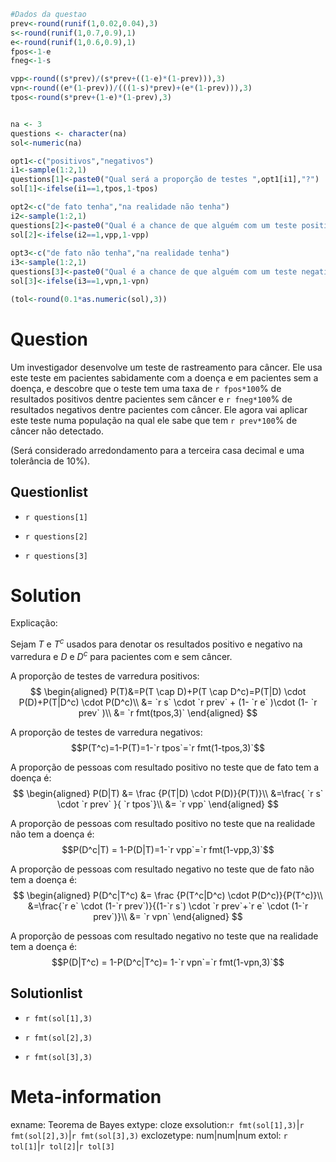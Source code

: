 ```r
#Dados da questao
prev<-round(runif(1,0.02,0.04),3)
s<-round(runif(1,0.7,0.9),1)
e<-round(runif(1,0.6,0.9),1)
fpos<-1-e
fneg<-1-s

vpp<-round((s*prev)/(s*prev+((1-e)*(1-prev))),3)
vpn<-round((e*(1-prev))/(((1-s)*prev)+(e*(1-prev))),3)
tpos<-round(s*prev+(1-e)*(1-prev),3)


na <- 3
questions <- character(na)
sol<-numeric(na)

opt1<-c("positivos","negativos")
i1<-sample(1:2,1)
questions[1]<-paste0("Qual será a proporção de testes ",opt1[i1],"?")
sol[1]<-ifelse(i1==1,tpos,1-tpos)

opt2<-c("de fato tenha","na realidade não tenha")
i2<-sample(1:2,1)
questions[2]<-paste0("Qual é a chance de que alguém com um teste positivo ",opt2[i2]," câncer?")
sol[2]<-ifelse(i2==1,vpp,1-vpp)
  
opt3<-c("de fato não tenha","na realidade tenha")
i3<-sample(1:2,1)
questions[3]<-paste0("Qual é a chance de que alguém com um teste negativo ",opt3[i3]," câncer?")
sol[3]<-ifelse(i3==1,vpn,1-vpn)

(tol<-round(0.1*as.numeric(sol),3))

```


Question
========
Um investigador desenvolve um teste de rastreamento para câncer. Ele usa este teste em pacientes sabidamente com a doença e em pacientes sem a doença, e descobre que o teste tem uma taxa de `r fpos*100`\% de resultados positivos dentre pacientes sem câncer e `r fneg*100`\% de resultados negativos dentre pacientes com câncer. Ele agora vai aplicar este teste numa população na qual ele sabe que tem `r prev*100`\% de câncer não detectado.

(Será considerado arredondamento para a terceira casa decimal e uma tolerância de 10\%).

Questionlist
------------

* `r questions[1]`

* `r questions[2]`

* `r questions[3]`


Solution
========

Explicação:

Sejam $T$ e $T^c$ usados para denotar os resultados positivo e negativo na varredura e 
$D$ e $D^c$ para pacientes com e sem câncer.

A proporção de testes de varredura positivos:
$$
\begin{aligned}
P(T)&=P(T \cap D)+P(T \cap D^c)=P(T|D) \cdot P(D)+P(T|D^c) \cdot P(D^c)\\
&= `r s` \cdot `r prev` + (1- `r e` )\cdot (1- `r  prev` )\\
&= `r fmt(tpos,3)`
\end{aligned}
$$


A proporção de testes de varredura negativos:
$$P(T^c)=1-P(T)=1-`r tpos`=`r fmt(1-tpos,3)`$$


A proporção de pessoas com resultado positivo no teste que de fato tem a doença é:
$$
\begin{aligned}
P(D|T) &= \frac {P(T|D) \cdot P(D)}{P(T)}\\
&=\frac{ `r s` \cdot `r prev` }{ `r tpos`}\\
&= `r vpp`
\end{aligned}
$$


A proporção de pessoas com resultado positivo no teste que na realidade não tem a doença é:
$$P(D^c|T) = 1-P(D|T)=1-`r vpp`=`r fmt(1-vpp,3)`$$


A proporção de pessoas com resultado negativo no teste que de fato não tem a doença é:
$$
\begin{aligned}
P(D^c|T^c) &= \frac {P(T^c|D^c) \cdot P(D^c)}{P(T^c)}\\
&=\frac{`r e` \cdot (1-`r prev`)}{(1-`r s`) \cdot `r prev`+`r e` \cdot (1-`r prev`)}\\
&= `r vpn`
\end{aligned}
$$



A proporção de pessoas com resultado negativo no teste que na realidade tem a doença é:
$$P(D|T^c) = 1-P(D^c|T^c)= 1-`r vpn`=`r fmt(1-vpn,3)`$$


Solutionlist
------------

* `r fmt(sol[1],3)`

* `r fmt(sol[2],3)`

* `r fmt(sol[3],3)`

Meta-information
================
exname: Teorema de Bayes
extype: cloze
exsolution:`r fmt(sol[1],3)`|`r fmt(sol[2],3)`|`r fmt(sol[3],3)`
exclozetype: num|num|num
extol: `r tol[1]`|`r tol[2]`|`r tol[3]`
